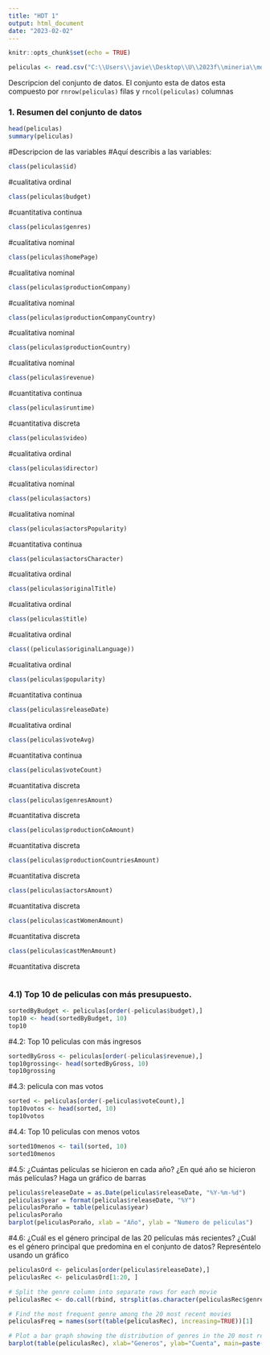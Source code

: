 ---
title: "HDT 1"
output: html_document
date: "2023-02-02"
---

```{r setup, include=FALSE}
knitr::opts_chunk$set(echo = TRUE)
```

```{r}
peliculas <- read.csv("C:\\Users\\javie\\Desktop\\U\\2023f\\mineria\\movies.csv")
```
Descripcion del conjunto de datos.
El conjunto esta de datos esta compuesto por `rnrow(peliculas)` filas y `rncol(peliculas)` columnas

### 1. Resumen del conjunto de datos

```{r}
head(peliculas)
summary(peliculas)
```
#Descripcion de las variables
#Aquí describis a las variables:

```{r echo = FALSE}


class(peliculas$id)
```
#cualitativa ordinal
```{r}
class(peliculas$budget)
```
#cuantitativa continua
```{r}
class(peliculas$genres)
```
#cualitativa nominal
```{r}
class(peliculas$homePage)
```
#cualitativa nominal
```{r}
class(peliculas$productionCompany)
```
#cualitativa nominal
```{r}
class(peliculas$productionCompanyCountry)
```
#cualitativa nominal
```{r}
class(peliculas$productionCountry)
```
#cualitativa nominal
```{r}
class(peliculas$revenue)
```
#cuantitativa continua
```{r}
class(peliculas$runtime)
```
#cuantitativa discreta
```{r}
class(peliculas$video)
```
#cualitativa ordinal
```{r}
class(peliculas$director)
```
#cualitativa nominal
```{r}
class(peliculas$actors)
```
#cualitativa nominal
```{r}
class(peliculas$actorsPopularity)
```
#cuantitativa continua
```{r}
class(peliculas$actorsCharacter)
```
#cualitativa ordinal
```{r}
class(peliculas$originalTitle)
```
#cualitativa ordinal
```{r}
class(peliculas$title)
```
#cualitativa ordinal
```{r}
class((peliculas$originalLanguage))
```
#cualitativa ordinal
```{r}
class(peliculas$popularity)
```
#cuantitativa continua
```{r}
class(peliculas$releaseDate)
```
#cualitativa ordinal
```{r}
class(peliculas$voteAvg)
```
#cuantitativa continua
```{r}
class(peliculas$voteCount)
```
#cuantitativa discreta
```{r}
class(peliculas$genresAmount)
```
#cuantitativa discreta
```{r}
class(peliculas$productionCoAmount)
```
#cuantitativa discreta
```{r}
class(peliculas$productionCountriesAmount)
```
#cuantitativa discreta
```{r}
class(peliculas$actorsAmount)
```
#cuantitativa discreta
```{r}
class(peliculas$castWomenAmount)
```
#cuantitativa discreta
```{r}
class(peliculas$castMenAmount)
```
#cuantitativa discreta
```{r}

```
### 4.1) Top 10 de peliculas con más presupuesto. 

```{r}
sortedByBudget <- peliculas[order(-peliculas$budget),]
top10 <- head(sortedByBudget, 10)
top10
```
#4.2: Top 10 peliculas con más ingresos
```{r}
sortedByGross <- peliculas[order(-peliculas$revenue),]
top10grossing<- head(sortedByGross, 10)
top10grossing

```
#4.3: pelicula con mas votos
```{r}
sorted <- peliculas[order(-peliculas$voteCount),]
top10votos <- head(sorted, 10)
top10votos
```
#4.4: Top 10 peliculas con menos votos

```{r}
sorted10menos <- tail(sorted, 10)
sorted10menos

```
#4.5: ¿Cuántas  películas  se  hicieron  en  cada  año?  ¿En  qué  año  se  hicieron  más películas? Haga un gráfico de barras 
```{r}
peliculas$releaseDate = as.Date(peliculas$releaseDate, "%Y-%m-%d")
peliculas$year = format(peliculas$releaseDate, "%Y")
peliculasPoraño = table(peliculas$year)
peliculasPoraño
barplot(peliculasPoraño, xlab = "Año", ylab = "Numero de peliculas")
```

#4.6: ¿Cuál es el género principal de las 20 películas más recientes? ¿Cuál es el género principal que predomina en el conjunto de datos? Represéntelo usando un gráfico 

```{r}
peliculasOrd <- peliculas[order(peliculas$releaseDate),]
peliculasRec <- peliculasOrd[1:20, ]

# Split the genre column into separate rows for each movie
peliculasRec <- do.call(rbind, strsplit(as.character(peliculasRec$genres), ", "))

# Find the most frequent genre among the 20 most recent movies
peliculasFreq = names(sort(table(peliculasRec), increasing=TRUE))[1]

# Plot a bar graph showing the distribution of genres in the 20 most recent movies
barplot(table(peliculasRec), xlab="Generos", ylab="Cuenta", main=paste("Distribucion de los generos en las 20 peliculas más recientes\n Genero predominante: ", peliculasFreq))



```







